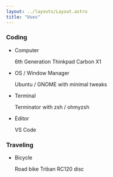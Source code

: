 ```yaml
---
layout: ../layouts/Layout.astro
title: "Uses"
---
```


### Coding

- Computer

  6th Generation Thinkpad Carbon X1

- OS / Window Manager

  Ubuntu / GNOME with minimal tweaks

- Terminal

  Terminator with zsh / ohmyzsh

- Editor

  VS Code

### Traveling

- Bicycle

  Road bike Triban RC120 disc
